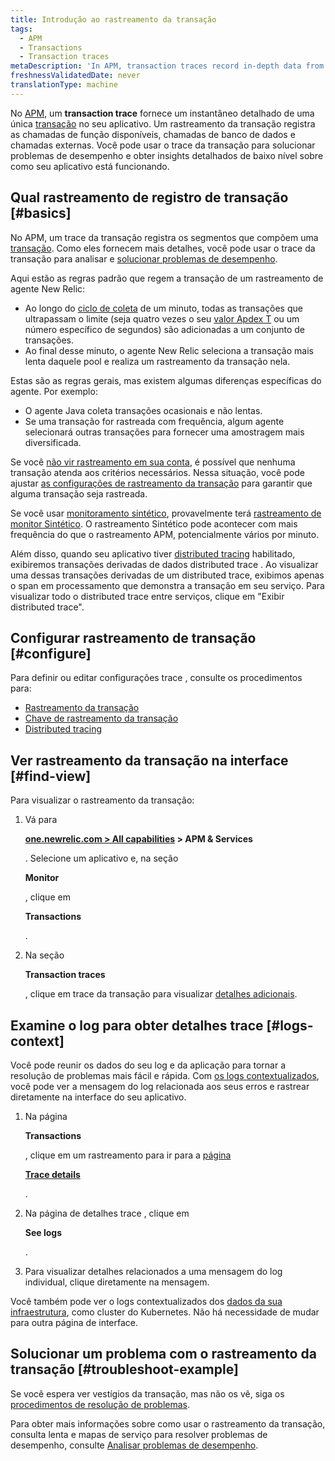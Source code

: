 ```yaml
---
title: Introdução ao rastreamento da transação
tags:
  - APM
  - Transactions
  - Transaction traces
metaDescription: 'In APM, transaction traces record in-depth data from your application''s slowest HTTP requests and database queries.'
freshnessValidatedDate: never
translationType: machine
---
```


No [APM](/docs/apm/new-relic-apm), um <DoNotTranslate>**transaction trace**</DoNotTranslate> fornece um instantâneo detalhado de uma única [transação](/docs/apm/transactions/intro-transactions/transactions-new-relic-apm) no seu aplicativo. Um rastreamento da transação registra as chamadas de função disponíveis, chamadas de banco de dados e chamadas externas. Você pode usar o trace da transação para solucionar problemas de desempenho e obter insights detalhados de baixo nível sobre como seu aplicativo está funcionando.

## Qual rastreamento de registro de transação [#basics]

No APM, um trace da transação registra os segmentos que compõem uma [transação](/docs/apm/transactions/intro-transactions/transactions-new-relic-apm). Como eles fornecem mais detalhes, você pode usar o trace da transação para analisar e [solucionar problemas de desempenho](#troubleshoot-example).

Aqui estão as regras padrão que regem a transação de um rastreamento de agente New Relic:

* Ao longo do [ciclo de coleta](/docs/new-relic-solutions/get-started/glossary/#harvest-cycle) de um minuto, todas as transações que ultrapassam o limite (seja quatro vezes o seu [valor Apdex T](/docs/apm/new-relic-apm/apdex/apdex-measuring-user-satisfaction) ou um número específico de segundos) são adicionadas a um conjunto de transações.
* Ao final desse minuto, o agente New Relic seleciona a transação mais lenta daquele pool e realiza um rastreamento da transação nela.

Estas são as regras gerais, mas existem algumas diferenças específicas do agente. Por exemplo:

* O agente Java coleta transações ocasionais e não lentas.
* Se uma transação for rastreada com frequência, algum agente selecionará outras transações para fornecer uma amostragem mais diversificada.

Se você [não vir rastreamento em sua conta](/docs/apm/transactions/transaction-traces/troubleshooting-not-seeing-transaction-traces), é possível que nenhuma transação atenda aos critérios necessários. Nessa situação, você pode ajustar [as configurações de rastreamento da transação](/docs/apm/transactions/transaction-traces/configure-transaction-traces) para garantir que alguma transação seja rastreada.

Se você usar [monitoramento sintético](/docs/synthetics/new-relic-synthetics/getting-started/new-relic-synthetics), provavelmente terá [rastreamento de monitor Sintético](/docs/synthetics/new-relic-synthetics/using-monitors/collect-synthetic-transaction-traces). O rastreamento Sintético pode acontecer com mais frequência do que o rastreamento APM, potencialmente vários por minuto.

Além disso, quando seu aplicativo tiver [distributed tracing](/docs/distributed-tracing/concepts/introduction-distributed-tracing) habilitado, exibiremos transações derivadas de dados distributed trace . Ao visualizar uma dessas transações derivadas de um distributed trace, exibimos apenas o span em processamento que demonstra a transação em seu serviço. Para visualizar todo o distributed trace entre serviços, clique em "Exibir distributed trace".

## Configurar rastreamento de transação [#configure]

Para definir ou editar configurações trace , consulte os procedimentos para:

* [Rastreamento da transação](/docs/apm/transactions/transaction-traces/configure-transaction-traces)
* [Chave de rastreamento da transação](/docs/apm/transactions/transaction-traces/configure-transaction-traces#key-txns)
* [Distributed tracing](/docs/distributed-tracing/concepts/quick-start)

## Ver rastreamento da transação na interface [#find-view]

Para visualizar o rastreamento da transação:

1. Vá para

   <DoNotTranslate>**[one.newrelic.com > All capabilities](https://one.newrelic.com/all-capabilities) > APM & Services**</DoNotTranslate>

   . Selecione um aplicativo e, na seção

   <DoNotTranslate>**Monitor**</DoNotTranslate>

   , clique em

   <DoNotTranslate>**Transactions**</DoNotTranslate>

   .

2. Na seção

   <DoNotTranslate>**Transaction traces**</DoNotTranslate>

   , clique em trace da transação para visualizar [detalhes adicionais](/docs/apm/transactions/transaction-traces/transaction-traces-summary-page).

## Examine o log para obter detalhes trace [#logs-context]

Você pode reunir os dados do seu log e da aplicação para tornar a resolução de problemas mais fácil e rápida. Com [os logs contextualizados](/docs/logs/logs-context/configure-logs-context-apm-agents/), você pode ver a mensagem do log relacionada aos seus erros e rastrear diretamente na interface do seu aplicativo.

1. Na página

   <DoNotTranslate>**Transactions**</DoNotTranslate>

   , clique em um rastreamento para ir para a [página](/docs/apm/transactions/transaction-traces/transaction-traces-trace-details-page)

   <DoNotTranslate>[**Trace details**](/docs/apm/transactions/transaction-traces/transaction-traces-trace-details-page)</DoNotTranslate>

   [ ](/docs/apm/transactions/transaction-traces/transaction-traces-trace-details-page).

2. Na página de detalhes trace , clique em

   <DoNotTranslate>**See logs**</DoNotTranslate>

   .

3. Para visualizar detalhes relacionados a uma mensagem do log individual, clique diretamente na mensagem.

Você também pode ver o logs contextualizados dos [dados da sua infraestrutura](/docs/logs/forward-logs/forward-your-logs-using-infrastructure-agent/), como cluster do Kubernetes. Não há necessidade de mudar para outra página de interface.

## Solucionar um problema com o rastreamento da transação [#troubleshoot-example]

Se você espera ver vestígios da transação, mas não os vê, siga os [procedimentos de resolução de problemas](/docs/apm/transactions/transaction-traces/troubleshooting-not-seeing-transaction-traces).

Para obter mais informações sobre como usar o rastreamento da transação, consulta lenta e mapas de serviço para resolver problemas de desempenho, consulte [Analisar problemas de desempenho](/docs/apm/applications-menu/features/analyze-database-instance-level-performance-issues).